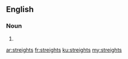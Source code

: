 ==English==

===Noun===
{{head|en|plural}}

# {{plural of|streight|lang=en|nocat=1}}

[[ar:streights]]
[[fr:streights]]
[[ku:streights]]
[[my:streights]]